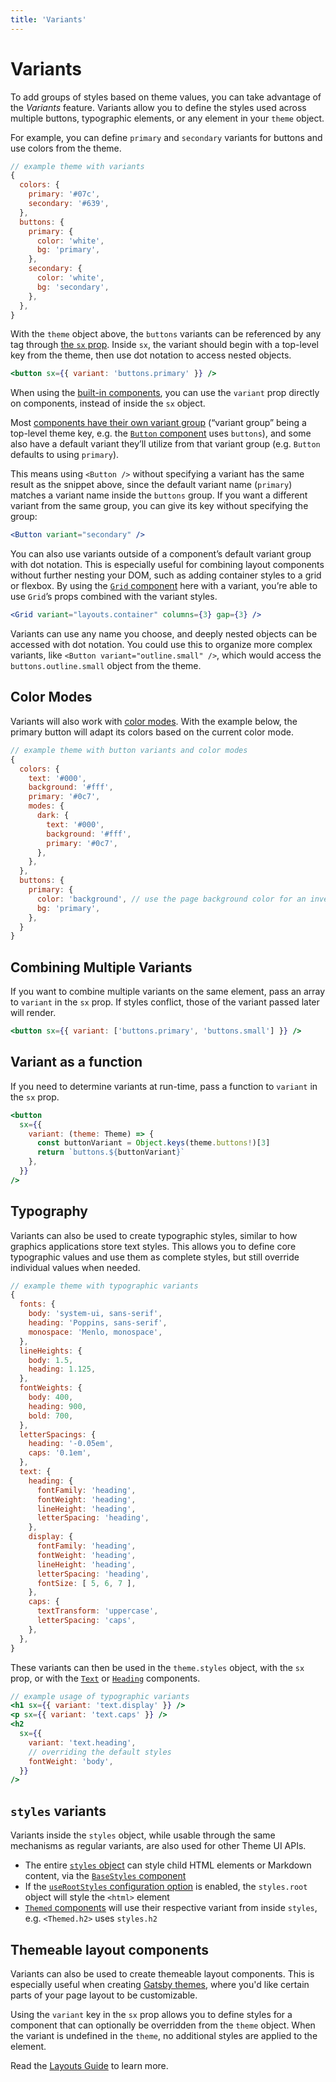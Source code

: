 ```yaml
---
title: 'Variants'
---
```


# Variants

To add groups of styles based on theme values,
you can take advantage of the _Variants_ feature.
Variants allow you to define the styles used across multiple buttons, typographic elements, or any element in your `theme` object.

For example, you can define `primary` and `secondary` variants for buttons and use colors from the theme.

```js
// example theme with variants
{
  colors: {
    primary: '#07c',
    secondary: '#639',
  },
  buttons: {
    primary: {
      color: 'white',
      bg: 'primary',
    },
    secondary: {
      color: 'white',
      bg: 'secondary',
    },
  },
}
```

With the `theme` object above, the `buttons` variants can be referenced by any tag through [the `sx` prop](/sx-prop).
Inside `sx`, the variant should begin with a top-level key from the theme, then use dot notation to access nested objects.

```jsx
<button sx={{ variant: 'buttons.primary' }} />
```

When using the [built-in components](/components), you can use the `variant` prop directly on components,
instead of inside the `sx` object.

Most [components have their own variant group](/components/variants)
(“variant group” being a top-level theme key, e.g. the [`Button` component](/components/button) uses `buttons`),
and some also have a default variant they’ll utilize from that variant group
(e.g. `Button` defaults to using `primary`).

This means using `<Button />` without specifying a variant has the same result as the snippet above,
since the default variant name (`primary`) matches a variant name inside the `buttons` group.
If you want a different variant from the same group, you can give its key without specifying the group:

```jsx
<Button variant="secondary" />
```

You can also use variants outside of a component’s default variant group with dot notation.
This is especially useful for combining layout components without further nesting your DOM,
such as adding container styles to a grid or flexbox. By using the [`Grid` component](/components/grid)
here with a variant, you’re able to use `Grid`’s props combined with the variant styles.

```jsx
<Grid variant="layouts.container" columns={3} gap={3} />
```

<Note>

Variants can use any name you choose, and deeply nested objects can be accessed with dot notation.
You could use this to organize more complex variants, like `<Button variant="outline.small" />`,
which would access the `buttons.outline.small` object from the theme.

</Note>

## Color Modes

Variants will also work with [color modes](/color-modes).
With the example below, the primary button will adapt its colors based on the current color mode.

```js
// example theme with button variants and color modes
{
  colors: {
    text: '#000',
    background: '#fff',
    primary: '#0c7',
    modes: {
      dark: {
        text: '#000',
        background: '#fff',
        primary: '#0c7',
      },
    },
  },
  buttons: {
    primary: {
      color: 'background', // use the page background color for an inverted effect
      bg: 'primary',
    },
  }
}
```

## Combining Multiple Variants

If you want to combine multiple variants on the same element, pass an array to `variant` in the `sx` prop.
If styles conflict, those of the variant passed later will render.

```jsx
<button sx={{ variant: ['buttons.primary', 'buttons.small'] }} />
```

## Variant as a function

If you need to determine variants at run-time, pass a function to `variant` in the `sx` prop.

```jsx
<button
  sx={{
    variant: (theme: Theme) => {
      const buttonVariant = Object.keys(theme.buttons!)[3]
      return `buttons.${buttonVariant}`
    },
  }}
/>
```

## Typography

Variants can also be used to create typographic styles,
similar to how graphics applications store text styles.
This allows you to define core typographic values and use them as complete styles,
but still override individual values when needed.

```js
// example theme with typographic variants
{
  fonts: {
    body: 'system-ui, sans-serif',
    heading: 'Poppins, sans-serif',
    monospace: 'Menlo, monospace',
  },
  lineHeights: {
    body: 1.5,
    heading: 1.125,
  },
  fontWeights: {
    body: 400,
    heading: 900,
    bold: 700,
  },
  letterSpacings: {
    heading: '-0.05em',
    caps: '0.1em',
  },
  text: {
    heading: {
      fontFamily: 'heading',
      fontWeight: 'heading',
      lineHeight: 'heading',
      letterSpacing: 'heading',
    },
    display: {
      fontFamily: 'heading',
      fontWeight: 'heading',
      lineHeight: 'heading',
      letterSpacing: 'heading',
      fontSize: [ 5, 6, 7 ],
    },
    caps: {
      textTransform: 'uppercase',
      letterSpacing: 'caps',
    },
  },
}
```

These variants can then be used in the `theme.styles` object, with the `sx` prop, or with the
[`Text`](/components/text) or [`Heading`](/components/heading) components.

```jsx
// example usage of typographic variants
<h1 sx={{ variant: 'text.display' }} />
<p sx={{ variant: 'text.caps' }} />
<h2
  sx={{
    variant: 'text.heading',
    // overriding the default styles
    fontWeight: 'body',
  }}
/>
```

## `styles` variants

Variants inside the `styles` object, while usable through the same mechanisms as regular variants,
are also used for other Theme UI APIs.

- The entire [`styles` object](/theme-spec#styles) can style child HTML elements or Markdown content,
  via the [`BaseStyles` component](/api/#basestyles)
- If the [`useRootStyles` configuration option](/theming#configuration-flags) is enabled,
  the `styles.root` object will style the `<html>` element
- [`Themed` components](/themed) will use their respective variant from inside `styles`,
  e.g. `<Themed.h2>` uses `styles.h2`

## Themeable layout components

Variants can also be used to create themeable layout components.
This is especially useful when creating [Gatsby themes][],
where you'd like certain parts of your page layout to be customizable.

Using the `variant` key in the `sx` prop allows you to define styles for a component that can optionally be overridden from the `theme` object.
When the variant is undefined in the `theme`, no additional styles are applied to the element.

Read the [Layouts Guide](/guides/layouts) to learn more.

[styled system css]: https://styled-system.com/css
[gatsby themes]: https://www.gatsbyjs.org/docs/themes/
